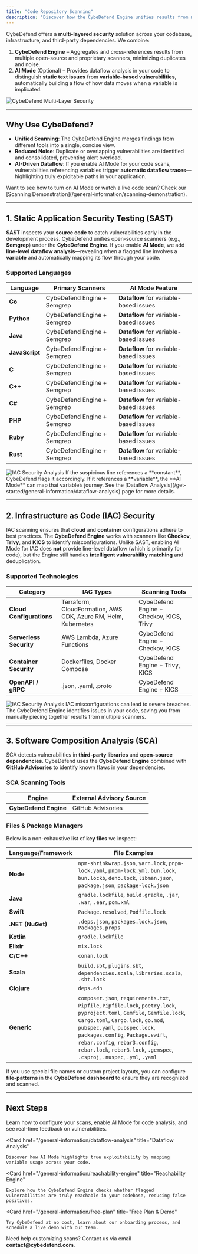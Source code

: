 ```yaml
---
title: "Code Repository Scanning"
description: "Discover how the CybeDefend Engine unifies results from multiple scanners while AI Mode provides dataflow analysis for truly targeted remediation."
---
```


CybeDefend offers a **multi-layered security** solution across your codebase, infrastructure, and third-party dependencies. We combine:

1. **CybeDefend Engine** – Aggregates and cross-references results from multiple open-source and proprietary scanners, minimizing duplicates and noise.  
2. **AI Mode** (Optional) – Provides dataflow analysis in your code to distinguish **static text issues** from **variable-based vulnerabilities**, automatically building a flow of how data moves when a variable is implicated.

<Frame>
  <img src="/images/get-started/general-information/multi-layer.png" alt="CybeDefend Multi-Layer Security" style={{ borderRadius: '0.5rem' }} />
</Frame>

---

## Why Use CybeDefend?

- **Unified Scanning**: The CybeDefend Engine merges findings from different tools into a single, concise view.  
- **Reduced Noise**: Duplicate or overlapping vulnerabilities are identified and consolidated, preventing alert overload.  
- **AI-Driven Dataflow**: If you enable AI Mode for your code scans, vulnerabilities referencing variables trigger **automatic dataflow traces**—highlighting truly exploitable paths in your application.

<Tip>
Want to see how to turn on AI Mode or watch a live code scan? Check our [Scanning Demonstration](/general-information/scanning-demonstration).
</Tip>

---

## 1. Static Application Security Testing (SAST)

**SAST** inspects your **source code** to catch vulnerabilities early in the development process. CybeDefend unifies open-source scanners (e.g., **Semgrep**) under the **CybeDefend Engine**. If you enable **AI Mode**, we add **line-level dataflow analysis**—revealing when a flagged line involves a **variable** and automatically mapping its flow through your code.

### Supported Languages

| Language       | Primary Scanners        | AI Mode Feature                                   |
|----------------|-------------------------|---------------------------------------------------|
| **Go**         | CybeDefend Engine + Semgrep | **Dataflow** for variable-based issues                 |
| **Python**     | CybeDefend Engine + Semgrep | **Dataflow** for variable-based issues                 |
| **Java**       | CybeDefend Engine + Semgrep | **Dataflow** for variable-based issues                 |
| **JavaScript** | CybeDefend Engine + Semgrep | **Dataflow** for variable-based issues                 |
| **C**          | CybeDefend Engine + Semgrep         | **Dataflow** for variable-based issues  |
| **C++**        | CybeDefend Engine + Semgrep         | **Dataflow** for variable-based issues  |
| **C#**         | CybeDefend Engine + Semgrep | **Dataflow** for variable-based issues                 |
| **PHP**        | CybeDefend Engine + Semgrep | **Dataflow** for variable-based issues                 |
| **Ruby**       | CybeDefend Engine + Semgrep | **Dataflow** for variable-based issues                 |
| **Rust**       | CybeDefend Engine + Semgrep         | **Dataflow** for variable-based issues  |

<Frame>
  <img src="/images/get-started/general-information/sast.png" alt="IAC Security Analysis" style={{ borderRadius: '0.5rem' }} />
</Frame>

<Tip>
If the suspicious line references a **constant**, CybeDefend flags it accordingly. If it references a **variable**, the **AI Mode** can map that variable’s journey. See the [Dataflow Analysis](/get-started/general-information/dataflow-analysis) page for more details.
</Tip>

---

## 2. Infrastructure as Code (IAC) Security

IAC scanning ensures that **cloud** and **container** configurations adhere to best practices. The **CybeDefend Engine** works with scanners like **Checkov**, **Trivy**, and **KICS** to identify misconfigurations. Unlike SAST, enabling AI Mode for IAC does **not** provide line-level dataflow (which is primarily for code), but the Engine still handles **intelligent vulnerability matching** and deduplication.

### Supported Technologies

| Category                 | IAC Types                                                     | Scanning Tools                               |
|--------------------------|---------------------------------------------------------------|----------------------------------------------|
| **Cloud Configurations** | Terraform, CloudFormation, AWS CDK, Azure RM, Helm, Kubernetes | CybeDefend Engine + Checkov, KICS, Trivy      |
| **Serverless Security**  | AWS Lambda, Azure Functions                                  | CybeDefend Engine + Checkov, KICS            |
| **Container Security**   | Dockerfiles, Docker Compose                                  | CybeDefend Engine + Trivy, KICS              |
| **OpenAPI / gRPC**       | .json, .yaml, .proto                                         | CybeDefend Engine + KICS                     |

<Frame>
  <img src="/images/get-started/general-information/iac.png" alt="IAC Security Analysis" style={{ borderRadius: '0.5rem' }} />
</Frame>

<Warning>
IAC misconfigurations can lead to severe breaches. The CybeDefend Engine identifies issues in your code, saving you from manually piecing together results from multiple scanners.
</Warning>

---

## 3. Software Composition Analysis (SCA)

SCA detects vulnerabilities in **third-party libraries** and **open-source dependencies**. CybeDefend uses the **CybeDefend Engine** combined with **GitHub Advisories** to identify known flaws in your dependencies.

### SCA Scanning Tools

| Engine                       | External Advisory Source |
|-----------------------------|--------------------------|
| **CybeDefend Engine**       | GitHub Advisories        |

### Files & Package Managers

Below is a non-exhaustive list of **key files** we inspect:

| Language/Framework  | File Examples                                                                                                      |
|---------------------|--------------------------------------------------------------------------------------------------------------------|
| **Node**            | `npm-shrinkwrap.json`, `yarn.lock`, `pnpm-lock.yaml`, `pnpm-lock.yml`, `bun.lock`, `bun.lockb`, `deno.lock`, `libman.json`, `package.json`, `package-lock.json` |
| **Java**            | `gradle.lockfile`, `build.gradle`, `.jar`, `.war`, `.ear`, `pom.xml`                                               |
| **Swift**           | `Package.resolved`, `Podfile.lock`                                                                                 |
| **.NET (NuGet)**    | `.deps.json`, `packages.lock.json`, `Packages.props`                                                               |
| **Kotlin**          | `gradle.lockfile`                                                                                                   |
| **Elixir**          | `mix.lock`                                                                                                          |
| **C/C++**           | `conan.lock`                                                                                                        |
| **Scala**           | `build.sbt`, `plugins.sbt`, `dependencies.scala`, `libraries.scala`, `.sbt.lock`                                    |
| **Clojure**         | `deps.edn`                                                                                                          |
| **Generic**         | `composer.json`, `requirements.txt`, `Pipfile`, `Pipfile.lock`, `poetry.lock`, `pyproject.toml`, `Gemfile`, `Gemfile.lock`, `Cargo.toml`, `Cargo.lock`, `go.mod`, `pubspec.yaml`, `pubspec.lock`, `packages.config`, `Package.swift`, `rebar.config`, `rebar3.config`, `rebar.lock`, `rebar3.lock`, `.gemspec`, `.csproj`, `.nuspec`, `.yml`, `.yaml` |

<Note>
If you use special file names or custom project layouts, you can configure <strong>file-patterns</strong> in the <strong>CybeDefend dashboard</strong> to ensure they are recognized and scanned.
</Note>

---

## Next Steps

<Cards>
  <Card
    href="/general-information/scanning-demonstration"
    title="Scanning Demonstration"
  >
    Learn how to configure your scans, enable AI Mode for code analysis, and see real-time feedback on vulnerabilities.
  </Card>

  <Card
    href="/general-information/dataflow-analysis"
    title="Dataflow Analysis"
  >
    Discover how AI Mode highlights true exploitability by mapping variable usage across your code.
  </Card>

  <Card
    href="/general-information/reachability-engine"
    title="Reachability Engine"
  >
    Explore how the CybeDefend Engine checks whether flagged vulnerabilities are truly reachable in your codebase, reducing false positives.
  </Card>

  <Card
    href="/general-information/free-plan"
    title="Free Plan & Demo"
  >
    Try CybeDefend at no cost, learn about our onboarding process, and schedule a live demo with our team.
  </Card>
</Cards>

<Tip>
Need help customizing scans? Contact us via email <strong>contact@cybedefend.com</strong>.
</Tip>
